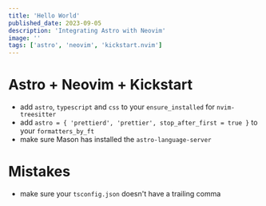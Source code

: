 ```yaml
---
title: 'Hello World'
published_date: 2023-09-05
description: 'Integrating Astro with Neovim'
image: ''
tags: ['astro', 'neovim', 'kickstart.nvim']
---
```


# Astro + Neovim + Kickstart

- add `astro`, `typescript` and `css` to your `ensure_installed` for `nvim-treesitter`
- add `astro = { 'prettierd', 'prettier', stop_after_first = true }` to your `formatters_by_ft`
- make sure Mason has installed the `astro-language-server`

# Mistakes

- make sure your `tsconfig.json` doesn't have a trailing comma

